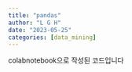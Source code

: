 ```yaml
---
title: "pandas"
author: "L G H"
date: "2023-05-25"
categories: [data_mining]
---
```


colabnotebook으로 작성된 코드입니다